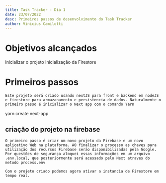 ```yaml
---
title: Task Tracker - Dia 1
date: 23/07/2022
desc: Primeiros passos de desenvolvimento do Task Tracker
author: Vinicius Camilotti
---
```


# Objetivos alcançados

<CheckList isDone="true"> Inicializar o projeto </CheckList>
<CheckList isDone="true"> Inicialização da Firestore </CheckList>

# Primeiros passos

    Este projeto será criado usando nextJS para front e backend em nodeJS e firestore para armazanamento e persistencia de dados. Naturalmente o primeiro passo é inicializar o Next app com o comando Yarn

<CodeSnippet lang="cli"> yarn create next-app</CodeSnippet>

## criação do projeto na firebase

    O primeiro passo é criar um novo projeto da Firebase e um novo aplicativo Web na plataforma. AO finalizar o processo as chaves para utilização dos recursos Firebase serão disponibilizadas pela Google. Por questões de segurança aloquei essas informações em um arquivo .env.local, que posteriormente será acessado pelo Next atraves do metodo process.env

    Com o projeto criado podemos agora ativar a instancia de Firestore em tempo real.

